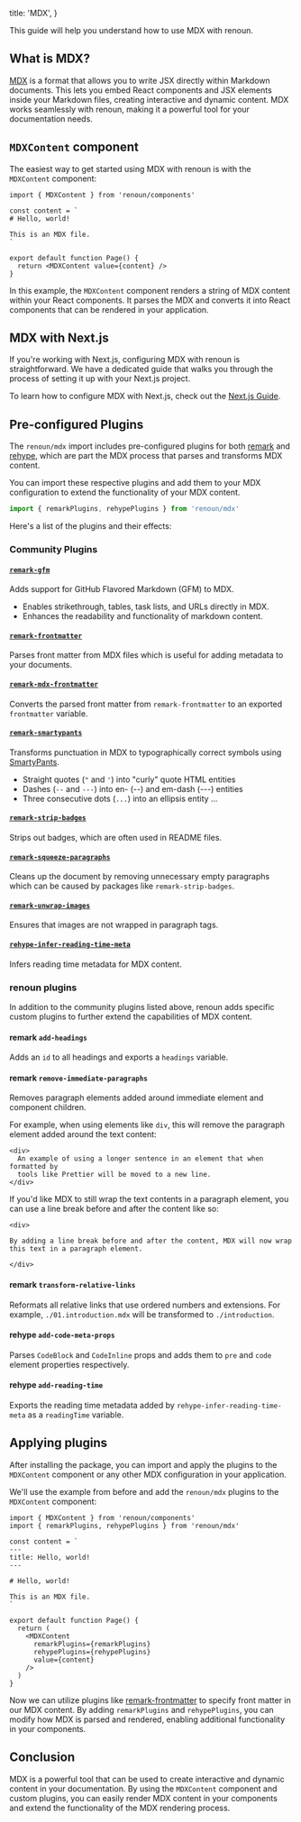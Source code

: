   title: 'MDX',
}

This guide will help you understand how to use MDX with renoun.

## What is MDX?

[MDX](https://mdxjs.com/) is a format that allows you to write JSX directly within Markdown documents. This lets you embed React components and JSX elements inside your Markdown files, creating interactive and dynamic content. MDX works seamlessly with renoun, making it a powerful tool for your documentation needs.

## `MDXContent` component

The easiest way to get started using MDX with renoun is with the `MDXContent` component:

```tsx
import { MDXContent } from 'renoun/components'

const content = `
# Hello, world!

This is an MDX file.
`

export default function Page() {
  return <MDXContent value={content} />
}
```

In this example, the `MDXContent` component renders a string of MDX content within your React components. It parses the MDX and converts it into React components that can be rendered in your application.

## MDX with Next.js

If you're working with Next.js, configuring MDX with renoun is straightforward. We have a dedicated guide that walks you through the process of setting it up with your Next.js project.

To learn how to configure MDX with Next.js, check out the [Next.js Guide](/docs/frameworks/next).

## Pre-configured Plugins

The `renoun/mdx` import includes pre-configured plugins for both [remark](https://remark.js.org/) and [rehype](https://unifiedjs.com/), which are part the MDX process that parses and transforms MDX content.

You can import these respective plugins and add them to your MDX configuration to extend the functionality of your MDX content.

```ts
import { remarkPlugins, rehypePlugins } from 'renoun/mdx'
```

Here's a list of the plugins and their effects:

### Community Plugins

#### [`remark-gfm`](https://www.npmjs.com/package/remark-gfm)

Adds support for GitHub Flavored Markdown (GFM) to MDX.

- Enables strikethrough, tables, task lists, and URLs directly in MDX.
- Enhances the readability and functionality of markdown content.

#### [`remark-frontmatter`](https://www.npmjs.com/package/remark-frontmatter)

Parses front matter from MDX files which is useful for adding metadata to your documents.

#### [`remark-mdx-frontmatter`](https://www.npmjs.com/package/remark-mdx-frontmatter)

Converts the parsed front matter from `remark-frontmatter` to an exported `frontmatter` variable.

#### [`remark-smartypants`](https://www.npmjs.com/package/remark-smartypants)

Transforms punctuation in MDX to typographically correct symbols using [SmartyPants](https://daringfireball.net/projects/smartypants/).

- Straight quotes (`"` and `'`) into "curly" quote HTML entities
- Dashes (`--` and `---`) into en- (--) and em-dash (---) entities
- Three consecutive dots (`...`) into an ellipsis entity ...

#### [`remark-strip-badges`](https://www.npmjs.com/package/remark-strip-badges)

Strips out badges, which are often used in README files.

#### [`remark-squeeze-paragraphs`](https://www.npmjs.com/package/remark-squeeze-paragraphs)

Cleans up the document by removing unnecessary empty paragraphs which can be caused by packages like `remark-strip-badges`.

#### [`remark-unwrap-images`](https://www.npmjs.com/package/remark-unwrap-images)

Ensures that images are not wrapped in paragraph tags.

#### [`rehype-infer-reading-time-meta`](https://www.npmjs.com/package/rehype-infer-reading-time-meta)

Infers reading time metadata for MDX content.

### renoun plugins

In addition to the community plugins listed above, renoun adds specific custom plugins to further extend the capabilities of MDX content.

#### remark `add-headings`

Adds an `id` to all headings and exports a `headings` variable.

#### remark `remove-immediate-paragraphs`

Removes paragraph elements added around immediate element and component children.

For example, when using elements like `div`, this will remove the paragraph element added around the text content:

```mdx
<div>
  An example of using a longer sentence in an element that when formatted by
  tools like Prettier will be moved to a new line.
</div>
```

If you'd like MDX to still wrap the text contents in a paragraph element, you can use a line break before and after the content like so:

```mdx
<div>

By adding a line break before and after the content, MDX will now wrap this text in a paragraph element.

</div>
```

#### remark `transform-relative-links`

Reformats all relative links that use ordered numbers and extensions. For example, `./01.introduction.mdx` will be transformed to `./introduction`.

#### rehype `add-code-meta-props`

Parses `CodeBlock` and `CodeInline` props and adds them to `pre` and `code` element properties respectively.

#### rehype `add-reading-time`

Exports the reading time metadata added by `rehype-infer-reading-time-meta` as a `readingTime` variable.

## Applying plugins

After installing the package, you can import and apply the plugins to the `MDXContent` component or any other MDX configuration in your application.

We'll use the example from before and add the `renoun/mdx` plugins to the `MDXContent` component:

```tsx
import { MDXContent } from 'renoun/components'
import { remarkPlugins, rehypePlugins } from 'renoun/mdx'

const content = `
---
title: Hello, world!
---

# Hello, world!

This is an MDX file.
`

export default function Page() {
  return (
    <MDXContent
      remarkPlugins={remarkPlugins}
      rehypePlugins={rehypePlugins}
      value={content}
    />
  )
}
```

Now we can utilize plugins like [remark-frontmatter](#remark-frontmatter) to specify front matter in our MDX content. By adding `remarkPlugins` and `rehypePlugins`, you can modify how MDX is parsed and rendered, enabling additional functionality in your components.

## Conclusion

MDX is a powerful tool that can be used to create interactive and dynamic content in your documentation. By using the `MDXContent` component and custom plugins, you can easily render MDX content in your components and extend the functionality of the MDX rendering process.
